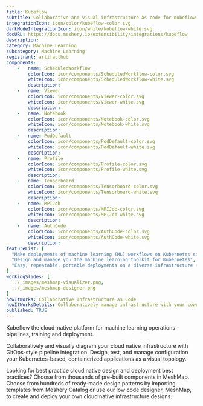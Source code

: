 ```yaml
---
title: Kubeflow
subtitle: Collaborative and visual infrastructure as code for Kubeflow
integrationIcon: icon/color/kubeflow-color.svg
darkModeIntegrationIcon: icon/white/kubeflow-white.svg
docURL: https://docs.meshery.io/extensibility/integrations/kubeflow
description: 
category: Machine Learning
subcategory: Machine Learning
registrant: artifacthub
components: 
	-	name: ScheduledWorkflow
		colorIcon: icon/components/ScheduledWorkflow-color.svg
		whiteIcon: icon/components/ScheduledWorkflow-white.svg
		description: 
	-	name: Viewer
		colorIcon: icon/components/Viewer-color.svg
		whiteIcon: icon/components/Viewer-white.svg
		description: 
	-	name: Notebook
		colorIcon: icon/components/Notebook-color.svg
		whiteIcon: icon/components/Notebook-white.svg
		description: 
	-	name: PodDefault
		colorIcon: icon/components/PodDefault-color.svg
		whiteIcon: icon/components/PodDefault-white.svg
		description: 
	-	name: Profile
		colorIcon: icon/components/Profile-color.svg
		whiteIcon: icon/components/Profile-white.svg
		description: 
	-	name: Tensorboard
		colorIcon: icon/components/Tensorboard-color.svg
		whiteIcon: icon/components/Tensorboard-white.svg
		description: 
	-	name: MPIJob
		colorIcon: icon/components/MPIJob-color.svg
		whiteIcon: icon/components/MPIJob-white.svg
		description: 
	-	name: AuthCode
		colorIcon: icon/components/AuthCode-color.svg
		whiteIcon: icon/components/AuthCode-white.svg
		description: 
featureList: [
  "Make deployments of machine learning (ML) workflows on Kubernetes simple, portable and scalable. ",
  "Design and manage you the machine learning toolkit for Kubernetes",
  "Easy, repeatable, portable deployments on a diverse infrastructure (for example, experimenting on a laptop, then moving to an on-premises cluster or to the cloud)"
]
workingSlides: [
  ../_images/meshmap-visualizer.png,
  ../_images/meshmap-designer.png
]
howItWorks: Collaborative Infrastructure as Code
howItWorksDetails: Collaboratively manage infrastructure with your coworkers synchronously sharing the same designs.
published: TRUE
---
```

<p>
Kubeflow the cloud-native platform for machine learning operations - pipelines, training and deployment.
</p>
<p>
    Collaboratively and visually diagram your cloud native infrastructure with GitOps-style pipeline integration. Design, test, and manage configuration your Kubernetes-based, containerized applications as a visual topology.
</p>
<p>
    Looking for best practice cloud native design and deployment best practices? Choose from thousands of pre-built components in MeshMap. Choose from hundreds of ready-made design patterns by importing templates from Meshery Catalog or use our low code designer, MeshMap, to create and deploy your own cloud native infrastructure designs.
</p>
